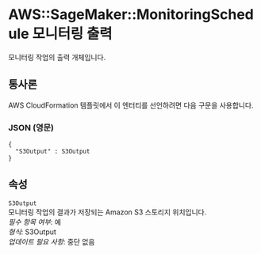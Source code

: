# AWS::SageMaker::MonitoringSchedule 모니터링 출력

모니터링 작업의 출력 개체입니다.

## 통사론

AWS CloudFormation 템플릿에서 이 엔터티를 선언하려면 다음 구문을 사용합니다.

### JSON (영문)

```
{
  "S3Output" : S3Output
}
```

## 속성

`S3Output`  
모니터링 작업의 결과가 저장되는 Amazon S3 스토리지 위치입니다.  
_필수 항목 여부_: 예  
_형식_: S3Output  
_업데이트 필요 사항_: 중단 없음
